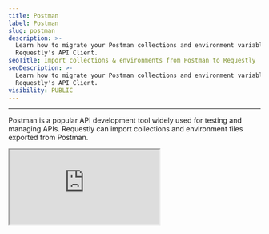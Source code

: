```yaml
---
title: Postman
label: Postman
slug: postman
description: >-
  Learn how to migrate your Postman collections and environment variables to
  Requestly's API Client.
seoTitle: Import collections & environments from Postman to Requestly
seoDescription: >-
  Learn how to migrate your Postman collections and environment variables to
  Requestly's API Client.
visibility: PUBLIC
---
```

***

Postman is a popular API development tool widely used for testing and managing APIs. Requestly can import collections and environment files exported from Postman.

<iframe src="https://youtu.be/7jXGYMj9izw" />

### **Export all the workspace data from Postman**

**Step 1**: Click your profile icon in the top-right corner of Postman and select **Settings**.

<img src="/images/postman/d59ffe07-f75e-48b5-b14c-5118125a9e67.png" align="center" fullwidth="false" />

**Step 2**: Navigate to the **Account** tab and click **Export Data**. It will redirect you to Export data page. Click on **Export data** button.

<img src="/images/postman/70ae35a8-27b1-4364-ac90-1b5df84c84ff.png" align="center" fullwidth="false" />

**Step 3**: Select the data to export (collections, environments, or both) and click **Request Data Export**.

<img src="/images/postman/943ec5e3-aff4-4923-a504-a787906a4be5.png" align="center" fullwidth="false" />

**Step 4**: Check your registered email for exported data, download the ZIP file and extract its contents.

<Tip>
  You can also export individual collections and environments from Postman, as explained at the end of this documentation.
</Tip>

<Warning>
  Global variables are not automatically exported using this method.\
  To use them in Requestly, you need to manually export global variables from Postman and import it into Requestly.
</Warning>

### **Importing into Requestly**

**Step 1**: In Requestly, navigate to the **API Client** section.

**Step 2**: Click the **Import** button located in the sidebar header and choose **Postman** from the import options.

<img src="/images/postman/11bb225d-e951-42cb-a760-185f92fe99f9.png" align="center" fullwidth="false" />

**Step 3**: In the upload modal, select and upload the exported Postman **collection** and **environment** files(Multiple files can be imported at once).

<img src="/images/postman/2d2c2344-ea8f-464a-89b9-fe4323dc53ae.png" align="center" fullwidth="false" />

**Step 4**: Once the files are processed, click **Import** to finalize the migration.

<img src="/images/postman/b325343a-9d36-4b01-a9a8-307607ce4720.png" align="center" fullwidth="false" />

### **Exporting individual Collections from Postman**

**Step 1**: Open Postman and navigate to the **Collections** tab in the left sidebar to view your collections.

<img src="/images/postman/8545b3a7-ac94-4669-b9cc-4702e31961de.png" align="center" fullwidth="false" />

**Step 2**: Click the ellipsis (`...`) next to the collection you wish to export and select **Export** from the dropdown menu.

**Step 3**: In the export dialog, select either **Collection v2** or **Collection v2.1**(Requestly supports both) as the export format. Click **Export** and save the file.

<img src="/images/postman/378a8db4-9de3-4ebd-b0ed-e91ba40ae841.png" align="center" fullwidth="false" />

**Step 4**: Import using the same steps as explained in **Import into Requestly** section above.

### **Exporting individual Environments from Postman**

**Step 1**: Open Postman and go to the **Environments** tab in the left sidebar to view your environments.

<img src="/images/postman/5e139394-7c92-4384-94b3-5dd3e0f6f0bd.png" align="center" fullwidth="false" />

**Step 2**: Click the ellipsis (`...`) next to the environment you wish to export and select **Export**.

**Step 3**: Choose a location to save the exported environment file and click **Save**.

<img src="/images/postman/e438749a-2a63-4a64-9441-a7f24adf3a02.png" align="center" fullwidth="false" />

**Step 4**: Import using the same steps as explained in **Import into Requestly** section above.
